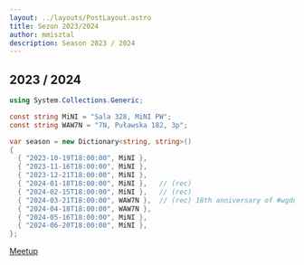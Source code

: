 ```yaml
---
layout: ../layouts/PostLayout.astro
title: Sezon 2023/2024
author: mmisztal
description: Season 2023 / 2024
---
```


## 2023 / 2024


```csharp
using System.Collections.Generic;

const string MiNI = "Sala 328, MiNI PW";
const string WAW7N = "7N, Puławska 182, 3p";

var season = new Dictionary<string, string>()
{
  { "2023-10-19T18:00:00", MiNI },
  { "2023-11-16T18:00:00", MiNI },
  { "2023-12-21T18:00:00", MiNI },
  { "2024-01-18T18:00:00", MiNI },   // (rec)
  { "2024-02-15T18:00:00", MiNI },   // (rec)
  { "2024-03-21T18:00:00", WAW7N },  // (rec) 18th anniversary of #wgdotnet
  { "2024-04-18T18:00:00", WAW7N },
  { "2024-05-16T18:00:00", MiNI },
  { "2024-06-20T18:00:00", MiNI },
};
```

<a class="rounded-md bg-indigo-500 px-3.5 py-2.5 text-sm font-semibold text-white shadow-sm hover:bg-indigo-400 focus-visible:outline focus-visible:outline-2 focus-visible:outline-offset-2 focus-visible:outline-indigo-400" href="https://www.meetup.com/WG-NET/" target="_blank">Meetup</a>
